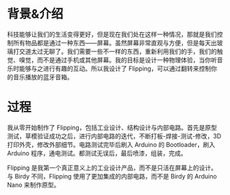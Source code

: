 # 背景&介绍

科技能够让我们的生活变得更好，但是现在我们处在这样一种情况，那就是我们控制所有物品都是通过一种东西——屏幕。虽然屏幕非常直观与方便，但是每天出玻璃打交道太过无聊了。我们需要一些不一样的东西，重新利用我们的手，我们的触觉、嗅觉，而不是通过手机或其他屏幕。我的目标是设计一种物理体验，当你听音乐时能够与之进行有趣的互动。所以我设计了 Flipping，可以通过翻转来控制你的音乐播放的蓝牙音箱。

# 过程

我从零开始制作了 Flipping，包括工业设计、结构设计与内部电路。首先是原型测试，草模验证成功之后，进行内部电路的迭代，不断打板-焊接-测试-修改，3D 打印外壳，修改外部细节。电路测试完毕后刷入 Arduino 的 Bootloader，刷入 Arduino 程序，通电测试。都测试无误后，最后喷漆，组装，完成。

Flipping 是我第一个真正意义上的工业设计产品，而不是只活在屏幕上的设计。与 Birdy 不同，Flipping 使用了更加集成的内部电路，而不是 Birdy 的 Arduino Nano 来制作原型。
